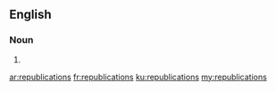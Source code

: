 ==English==

===Noun===
{{head|en|plural}}

# {{plural of|republication|lang=en}}

[[ar:republications]]
[[fr:republications]]
[[ku:republications]]
[[my:republications]]